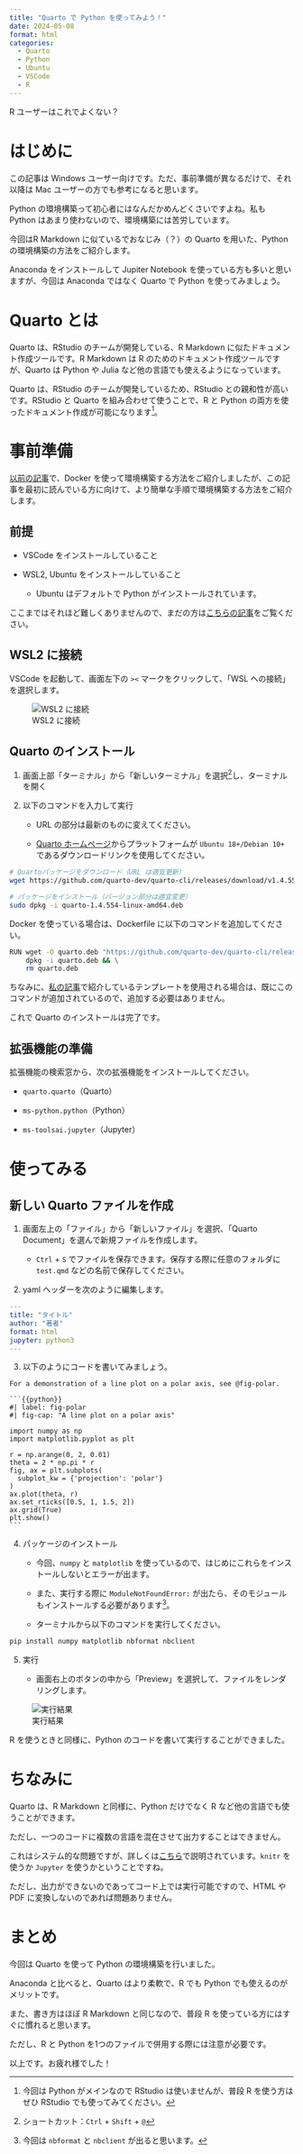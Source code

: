 ```yaml
---
title: "Quarto で Python を使ってみよう！"
date: 2024-05-08
format: html
categories: 
  - Quarto
  - Python
  - Ubuntu
  - VSCode
  - R
---
```


R ユーザーはこれでよくない？

# はじめに

::: {.callout-important title="注意"}
この記事は Windows ユーザー向けです。ただ、事前準備が異なるだけで、それ以降は Mac ユーザーの方でも参考になると思います。
:::

Python の環境構築って初心者にはなんだかめんどくさいですよね。私も Python はあまり使わないので、環境構築には苦労しています。

今回はR Markdown に似ているでおなじみ（？）の Quarto を用いた、Python の環境構築の方法をご紹介します。

Anaconda をインストールして Jupiter Notebook を使っている方も多いと思いますが、今回は Anaconda ではなく Quarto で Python を使ってみましょう。

# Quarto とは

Quarto は、RStudio のチームが開発している、R Markdown に似たドキュメント作成ツールです。R Markdown は R のためのドキュメント作成ツールですが、Quarto は Python や Julia など他の言語でも使えるようになっています。

Quarto は、RStudio のチームが開発しているため、RStudio との親和性が高いです。RStudio と Quarto を組み合わせて使うことで、R と Python の両方を使ったドキュメント作成が可能になります^[今回は Python がメインなので RStudio は使いませんが、普段 R を使う方はぜひ RStudio でも使ってみてください。]。

# 事前準備

[以前の記事](https://yo5uke.github.io/tips/240504_container/)で、Docker を使って環境構築する方法をご紹介しましたが、この記事を最初に読んでいる方に向けて、より簡単な手順で環境構築する方法をご紹介します。

## 前提

- VSCode をインストールしていること

- WSL2, Ubuntu をインストールしていること

    - Ubuntu はデフォルトで Python がインストールされています。

ここまではそれほど難しくありませんので、まだの方は[こちらの記事](https://yo5uke.github.io/tips/240504_container/)をご覧ください。

## WSL2 に接続

VSCode を起動して、画面左下の `><` マークをクリックして、「WSL への接続」を選択します。

![WSL2 に接続](vscode-wsl.png)

## Quarto のインストール

1. 画面上部「ターミナル」から「新しいターミナル」を選択^[ショートカット：`Ctrl` + `Shift` + `@`]し、ターミナルを開く

2. 以下のコマンドを入力して実行

    - URL の部分は最新のものに変えてください。
    
    - [Quarto ホームページ](https://quarto.org/docs/get-started/)からプラットフォームが `Ubuntu 18+/Debian 10+` であるダウンロードリンクを使用してください。

```.bash
# Quartoパッケージをダウンロード（URL は適宜更新）
wget https://github.com/quarto-dev/quarto-cli/releases/download/v1.4.554/quarto-1.4.554-linux-amd64.deb

# パッケージをインストール（バージョン部分は適宜変更）
sudo dpkg -i quarto-1.4.554-linux-amd64.deb
```

::: {.callout-tip title="Docker を使う場合" collapse="true"}
Docker を使っている場合は、Dockerfile に以下のコマンドを追加してください。

```.bash
RUN wget -O quarto.deb "https://github.com/quarto-dev/quarto-cli/releases/download/v1.4.553/quarto-1.4.553-linux-amd64.deb" && \
    dpkg -i quarto.deb && \
    rm quarto.deb
```

ちなみに、[私の記事](https://yo5uke.github.io/tips/240504_container/)で紹介しているテンプレートを使用される場合は、既にこのコマンドが追加されているので、追加する必要はありません。
:::

これで Quarto のインストールは完了です。

## 拡張機能の準備

拡張機能の検索窓から、次の拡張機能をインストールしてください。

- `quarto.quarto`（Quarto）

- `ms-python.python`（Python）

- `ms-toolsai.jupyter`（Jupyter）

# 使ってみる

## 新しい Quarto ファイルを作成

1. 画面左上の「ファイル」から「新しいファイル」を選択、「Quarto Document」を選んで新規ファイルを作成します。

    - `Ctrl` + `S` でファイルを保存できます。保存する際に任意のフォルダに `test.qmd` などの名前で保存してください。

2. yaml ヘッダーを次のように編集します。

```.yaml
---
title: "タイトル"
author: "著者"
format: html
jupyter: python3
---
```

3. 以下のようにコードを書いてみましょう。

````.python
For a demonstration of a line plot on a polar axis, see @fig-polar.

```{{python}}
#| label: fig-polar
#| fig-cap: "A line plot on a polar axis"

import numpy as np
import matplotlib.pyplot as plt

r = np.arange(0, 2, 0.01)
theta = 2 * np.pi * r
fig, ax = plt.subplots(
  subplot_kw = {'projection': 'polar'} 
)
ax.plot(theta, r)
ax.set_rticks([0.5, 1, 1.5, 2])
ax.grid(True)
plt.show()
```
````

4. パッケージのインストール

    - 今回、`numpy` と `matplotlib` を使っているので、はじめにこれらをインストールしないとエラーが出ます。

    - また、実行する際に `ModuleNotFoundError:` が出たら、そのモジュールもインストールする必要があります^[今回は `nbformat` と `nbclient` が出ると思います。]。

    - ターミナルから以下のコマンドを実行してください。

```.bash
pip install numpy matplotlib nbformat nbclient
```

5. 実行

    - 画面右上のボタンの中から「Preview」を選択して、ファイルをレンダリングします。

![実行結果](python.png)

R を使うときと同様に、Python のコードを書いて実行することができました。

# ちなみに

Quarto は、R Markdown と同様に、Python だけでなく R など他の言語でも使うことができます。

ただし、一つのコードに複数の言語を混在させて出力することはできません。

これはシステム的な問題ですが、詳しくは[こちら](https://www.jaysong.net/RBook/quarto.html)で説明されています。`knitr` を使うか `Jupyter` を使うかということですね。

ただし、出力ができないのであってコード上では実行可能ですので、HTML や PDF に変換しないのであれば問題ありません。

# まとめ

今回は Quarto を使って Python の環境構築を行いました。

Anaconda と比べると、Quarto はより柔軟で、R でも Python でも使えるのがメリットです。

また、書き方はほぼ R Markdown と同じなので、普段 R を使っている方にはすぐに慣れると思います。

ただし、R と Python を1つのファイルで併用する際には注意が必要です。

以上です。お疲れ様でした！
